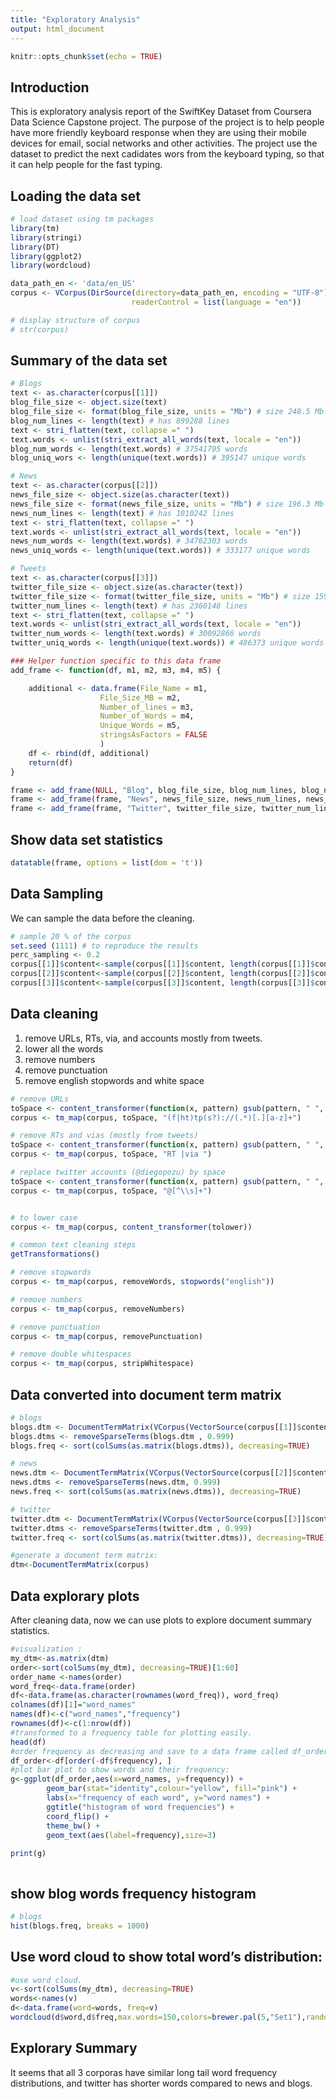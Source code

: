 ```yaml
---
title: "Exploratory Analysis"
output: html_document
---
```


```r
knitr::opts_chunk$set(echo = TRUE)
```

## Introduction

This is exploratory analysis report of the SwiftKey Dataset from Coursera Data Science Capstone project. The purpose of the project is to help people have more friendly keyboard response when they are using their mobile devices for email, social networks and other activities. The project use the dataset to predict the next cadidates wors from the keyboard typing, so that it can help people for the fast typing.

## Loading the data set

```r

# load dataset using tm packages
library(tm)
library(stringi)
library(DT)  
library(ggplot2) 
library(wordcloud) 

data_path_en <- 'data/en_US'
corpus <- VCorpus(DirSource(directory=data_path_en, encoding = "UTF-8"), 
                           readerControl = list(language = "en"))

# display structure of corpus
# str(corpus)
```
## Summary of the data set

```r
# Blogs
text <- as.character(corpus[[1]])
blog_file_size <- object.size(text)
blog_file_size <- format(blog_file_size, units = "Mb") # size 248.5 Mb
blog_num_lines <- length(text) # has 899288 lines
text <- stri_flatten(text, collapse =" ")
text.words <- unlist(stri_extract_all_words(text, locale = "en"))
blog_num_words <- length(text.words) # 37541795 words
blog_uniq_wors <- length(unique(text.words)) # 395147 unique words

# News
text <- as.character(corpus[[2]])
news_file_size <- object.size(as.character(text))
news_file_size <- format(news_file_size, units = "Mb") # size 196.3 Mb
news_num_lines <- length(text) # has 1010242 lines
text <- stri_flatten(text, collapse =" ")
text.words <- unlist(stri_extract_all_words(text, locale = "en"))
news_num_words <- length(text.words) # 34762303 words
news_uniq_words <- length(unique(text.words)) # 333177 unique words

# Tweets
text <- as.character(corpus[[3]])
twitter_file_size <- object.size(as.character(text))
twitter_file_size <- format(twitter_file_size, units = "Mb") # size 159.4 Mb
twitter_num_lines <- length(text) # has 2360148 lines
text <- stri_flatten(text, collapse =" ")
text.words <- unlist(stri_extract_all_words(text, locale = "en"))
twitter_num_words <- length(text.words) # 30092866 words
twitter_uniq_words <- length(unique(text.words)) # 486373 unique words

### Helper function specific to this data frame
add_frame <- function(df, m1, m2, m3, m4, m5) {

    additional <- data.frame(File_Name = m1,
                    File_Size_MB = m2,
                    Number_of_lines = m3,
                    Number_of_Words = m4,
                    Unique_Words = m5,
                    stringsAsFactors = FALSE
                    )
    df <- rbind(df, additional)
    return(df)
}

frame <- add_frame(NULL, "Blog", blog_file_size, blog_num_lines, blog_num_words, blog_uniq_wors)
frame <- add_frame(frame, "News", news_file_size, news_num_lines, news_num_words, news_uniq_words)
frame <- add_frame(frame, "Twitter", twitter_file_size, twitter_num_lines, twitter_num_words, twitter_uniq_words)


```


## Show data set statistics

```r
datatable(frame, options = list(dom = 't'))
```

## Data Sampling

We can sample the data before the cleaning.

```r
# sample 20 % of the corpus 
set.seed (1111) # to reproduce the results
perc_sampling <- 0.2
corpus[[1]]$content<-sample(corpus[[1]]$content, length(corpus[[1]]$content)*perc_sampling)
corpus[[2]]$content<-sample(corpus[[2]]$content, length(corpus[[2]]$content)*perc_sampling)
corpus[[3]]$content<-sample(corpus[[3]]$content, length(corpus[[3]]$content)*perc_sampling)
```

## Data cleaning

  1. remove URLs, RTs, via, and accounts mostly from tweets.
  2. lower all the words
  3. remove numbers
  4. remove punctuation
  5. remove english stopwords and white space

```r

# remove URLs
toSpace <- content_transformer(function(x, pattern) gsub(pattern, " ", x))
corpus <- tm_map(corpus, toSpace, "(f|ht)tp(s?)://(.*)[.][a-z]+")

# remove RTs and vias (mostly from tweets)
toSpace <- content_transformer(function(x, pattern) gsub(pattern, " ", x))
corpus <- tm_map(corpus, toSpace, "RT |via ")

# replace twitter accounts (@diegopozu) by space
toSpace <- content_transformer(function(x, pattern) gsub(pattern, " ", x))
corpus <- tm_map(corpus, toSpace, "@[^\\s]+")


# to lower case
corpus <- tm_map(corpus, content_transformer(tolower))

# common text cleaning steps
getTransformations()

# remove stopwords
corpus <- tm_map(corpus, removeWords, stopwords("english"))

# remove numbers
corpus <- tm_map(corpus, removeNumbers)

# remove punctuation
corpus <- tm_map(corpus, removePunctuation)

# remove double whitespaces
corpus <- tm_map(corpus, stripWhitespace)
```

## Data converted into document term matrix

```r
# blogs
blogs.dtm <- DocumentTermMatrix(VCorpus(VectorSource(corpus[[1]]$content)))
blogs.dtms <- removeSparseTerms(blogs.dtm , 0.999)
blogs.freq <- sort(colSums(as.matrix(blogs.dtms)), decreasing=TRUE)

# news
news.dtm <- DocumentTermMatrix(VCorpus(VectorSource(corpus[[2]]$content)))
news.dtms <- removeSparseTerms(news.dtm, 0.999)
news.freq <- sort(colSums(as.matrix(news.dtms)), decreasing=TRUE)

# twitter
twitter.dtm <- DocumentTermMatrix(VCorpus(VectorSource(corpus[[3]]$content)))
twitter.dtms <- removeSparseTerms(twitter.dtm , 0.999)
twitter.freq <- sort(colSums(as.matrix(twitter.dtms)), decreasing=TRUE)

#generate a document term matrix: 
dtm<-DocumentTermMatrix(corpus)
```


## Data explorary plots 

After cleaning data, now we can use plots to explore document summary statistics.

```r
#visualization : 
my_dtm<-as.matrix(dtm)
order<-sort(colSums(my_dtm), decreasing=TRUE)[1:60]
order_name <-names(order)
word_freq<-data.frame(order)
df<-data.frame(as.character(rownames(word_freq)), word_freq)
colnames(df)[1]="word_names"
names(df)<-c("word_names","frequency")
rownames(df)<-c(1:nrow(df))
#transformed to a frequency table for plotting easily.
head(df)
#order frequency as decreasing and save to a data frame called df_order
df_order<-df[order(-df$frequency), ]
#plot bar plot to show words and their frequency: 
g<-ggplot(df_order,aes(x=word_names, y=frequency)) + 
        geom_bar(stat="identity",colour="yellow", fill="pink") +
        labs(x="frequency of each word", y="word names") +
        ggtitle("histogram of word frequencies") +
        coord_flip() +
        theme_bw() +
        geom_text(aes(label=frequency),size=3)
         
print(g)



```


## show blog words frequency histogram

```r
# blogs
hist(blogs.freq, breaks = 1000)
```

## Use word cloud to show total word's distribution:


```r
#use word cloud.
v<-sort(colSums(my_dtm), decreasing=TRUE)
words<-names(v)
d<-data.frame(word=words, freq=v)
wordcloud(d$word,d$freq,max.words=150,colors=brewer.pal(5,"Set1"),random.order=FALSE)
```

## Explorary Summary

 It seems that all 3 corporas have similar long tail word frequency distributions, and twitter has shorter words compared to news and blogs.
 
 



